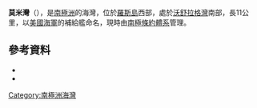 '''莫米灣'''（{{lang-en|Maumee Bight}}），是[[南極洲|南極洲]]的海灣，位於[[羅斯島|羅斯島]]西部，處於[[沃舒拉格灣|沃舒拉格灣]]南部，長11公里，以[[美國海軍|美國海軍]]的補給艦命名，現時由[[南極條約體系|南極條約體系]]管理。

==參考資料==
*{{cite gnis | type = antarid | id = 17734| name = Maumee Bight | accessdate = 2013-08-30}}
*{{usgs-gazetteer|id=17734}}

{{coord|77|29|S|166|22|E|source:GNIS|display=title}}

{{DEFAULTSORT:Maumee Bight}}
[[Category:南極洲海灣|Category:南極洲海灣]]


{{RossIsland-geo-stub}}